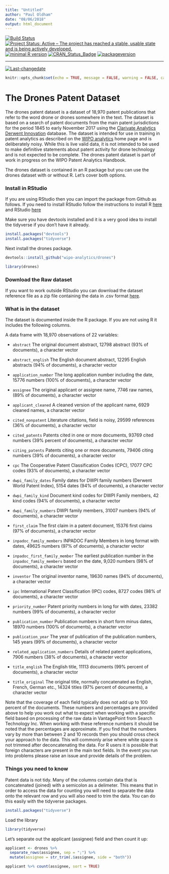 ```yaml
---
title: "Untitled"
author: "Paul Oldham"
date: "08/06/2018"
output: html_document
---
```

[![Build Status](https://travis-ci.org/poldham/drones.svg?branch=master)](https://travis-ci.org/poldham/drones)
[![Project Status: Active – The project has reached a stable, usable state and is being actively developed.](http://www.repostatus.org/badges/latest/active.svg)](http://www.repostatus.org/#active)
[![minimal R version](https://img.shields.io/badge/R%3E%3D-3.5.0-6666ff.svg)](https://cran.r-project.org/)
[![CRAN_Status_Badge](http://www.r-pkg.org/badges/version/drones)](https://cran.r-project.org/package=drones)
[![packageversion](https://img.shields.io/badge/Package%20version-0.0.0.9000-orange.svg?style=flat-square)](commits/master)
 
---
 
[![Last-changedate](https://img.shields.io/badge/last%20change-`r gsub('-', '--', Sys.Date())`-yellowgreen.svg)](/commits/master)

```r
knitr::opts_chunk$set(echo = TRUE, message = FALSE, warning = FALSE, cache = TRUE)
```

# The Drones Patent Dataset

The drones patent dataset is a dataset of 18,970 patent publications that refer to the word drone or drones somewhere in the text. The dataset is based on a search of patent documents from the main patent jurisdictions for the period 1845 to early November 2017 using the [Clarivate Analytics Derwent Innovation](https://clarivate.com/products/derwent-innovation/) database. The dataset is intended for use in training in patent analytics as described on the [WIPO analytics](https://github.com/wipo-analytics) home page and is deliberately noisy. While this is live valid data, it is not intended to be used to make definitive statements about patent activity for drone technology and is not expected to be complete. The drones patent dataset is part of work in progress on the WIPO Patent Analytics Handbook. 

The drones dataset is contained in an R package but you can use the drones dataset with or without R. Let's cover both options.

### Install in RStudio

If you are using RStudio then you can import the package from Github as follows. If you need to install RStudio follow the instructions to install R [here](https://cran.rstudio.com/) and RStudio [here](https://www.rstudio.com/products/rstudio/download/)

Make sure you have devtools installed and it is a very good idea to install the tidyverse if you don't have it already.

```r
install.packages("devtools")
install.packages("tidyverse")
```

Next install the drones package. 

```r
devtools::install_github("wipo-analytics/drones")
```

```r
library(drones)
```

### Download the Raw dataset

If you want to work outside RStudio you can download the dataset reference file as a zip file containing the data in .csv format [here](https://storage.googleapis.com/owa/drones.zip).

### What is in the dataset

The dataset is documented inside the R package. If you are not using R it includes the following columns.

A data frame with 18,970 observations of 22 variables:

- `abstract` The original document abstract, 12798 abstract (93% of documents), a character vector

- `abstract_english` The English document abstract, 12295 English abstracts (94% of documents), a character vector

- `application_number` The long application number including the date, 15776 numbers (100% of documents), a character vector

- `assignee` The original applicant or assignee name, 7746 raw names, (89% of documents), a character vector

- `applicant_cleaned` A cleaned version of the applicant name, 6929 cleaned names, a character vector

- `cited_nonpatent` Literature citations, field is noisy, 29599 references (36% of documents), a character vector

- `cited_patents` Patents cited in one or more documents, 93769 cited numbers (39% percent of documents), a character vector

- `citing_patents` Patents citing one or more documents, 79406 citing numbers (39% of documents), a character vector

- `cpc` The Cooperative Patent Classification Codes (CPC), 17077 CPC codes (93% of documents), a character vector

- `dwpi_family_dates` Family dates for DWPI family numbers (Derwent World Patent Index), 5154 dates (94% of documents), a character vector

- `dwpi_family_kind` Document kind codes for DWPI Family members, 42 kind codes (94% of documents), a character vector

- `dwpi_family_numbers` DWPI family members, 31007 numbers (94% of documents), a character vector

- `first_claim` The first claim in a patent document, 15376 first claims (97% of documents), a character vector

- `inpadoc_family_members` INPADOC Family Members in long format with dates, 49625 numbers (97% of documents), a character vector

- `inpadoc_first_family_member` The earliest publication number in the `inpadoc_family_members` based on the date, 9,020 numbers (98% of documents), a character vector

- `inventor` The original inventor name, 19630 names (94% of documents), a character vector

- `ipc` International Patent Classification (IPC) codes, 8727 codes (98% of documents), a character vector

- `priority_number` Patent priority numbers in long for with dates, 23382 numbers (99% of documents), a character vector

- `publication_number` Publication numbers in short form minus dates, 18970 numbers (100% of documents), a character vector

- `publication_year` The year of publication of the publication numbers, 145 years (99% of documents), a character vector

- `related_application_numbers` Details of related patent applications, 7906 numbers (38% of documents), a character vector

- `title_english` The English title, 11113 documents (99% percent of documents), a character vector

- `title_original` The original title, normally concatenated as English, French, German etc., 14324 titles (97% percent of documents), a character vector

Note that the coverage of each field typically does not add up to 100 percent of the documents. These numbers and percentages are provided above to help you work out what to expect when working with a specific field based on processing of the raw data in VantagePoint from Search Technology Inc. When working with these reference numbers it should be noted that the percentages are approximate. If you find that the numbers vary by more than between 2 and 10 records then you should cross check your approach to the data. This will commonly arise where white space is not trimmed after deconcatenating the data. For R users it is possible that foreign characters are present in the main text fields. In the event you run into problems please raise an issue and provide details of the problem. 

### Things you need to know

Patent data is not tidy. Many of the columns contain data that is concatenated (joined) with a semicolon as a delimeter. This means that in order to access the data for counting you will need to separate the data onto the relevant row and you will also need to trim the data. You can do this easily with the tidyverse packages.

```r
install.packages("tidyverse")
```

Load the library

```r
library(tidyverse)
```

Let's separate out the applicant (assignee) field and then count it up:

```r
applicant <- drones %>% 
  separate_rows(assignee, sep = ";") %>%
  mutate(assignee = str_trim(.$assignee, side = "both"))

applicant %>% count(assignee, sort = TRUE)
```

